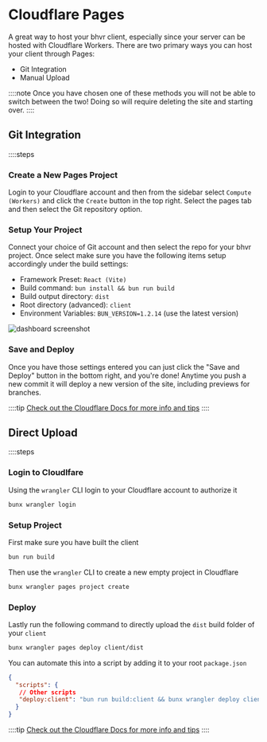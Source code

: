# Cloudflare Pages

A great way to host your bhvr client, especially since your server can be hosted with Cloudflare Workers. There are two primary ways you can host your client through Pages:
- Git Integration
- Manual Upload

::::note
Once you have chosen one of these methods you will not be able to switch between the two! Doing so will require deleting the site and starting over.
::::

## Git Integration

::::steps

### Create a New Pages Project

Login to your Cloudflare account and then from the sidebar select `Compute (Workers)` and click the `Create` button in the top right. Select the pages tab and then select the Git repository option.

### Setup Your Project

Connect your choice of Git account and then select the repo for your bhvr project. Once select make sure you have the following items setup accordingly under the build settings:

- Framework Preset: `React (Vite)`
- Build command: `bun install && bun run build`
- Build output directory: `dist`
- Root directory (advanced): `client`
- Environment Variables: `BUN_VERSION=1.2.14` (use the latest version)

![dashboard screenshot](https://dweb.mypinata.cloud/ipfs/bafkreicjxhuj6p3kiyg7u6nhoy4z3lvttwka2hxrl5vmrh5ennil6es57q)

### Save and Deploy

Once you have those settings entered you can just click the "Save and Deploy" button in the bottom right, and you're done! Anytime you push a new commit it will deploy a new version of the site, including previews for branches.

::::tip
[Check out the Cloudflare Docs for more info and tips](https://developers.cloudflare.com/pages/get-started/git-integration/)
::::


## Direct Upload

::::steps

### Login to Cloudlfare

Using the `wrangler` CLI login to your Cloudflare account to authorize it

```bash [!terminal]
bunx wrangler login
```

### Setup Project

First make sure you have built the client

```bash [!terminal]
bun run build
```

Then use the `wrangler` CLI to create a new empty project in Cloudflare

```bash [!terminal]
bunx wrangler pages project create
```

### Deploy

Lastly run the following command to directly upload the `dist` build folder of your `client`

```bash [!terminal]
bunx wrangler pages deploy client/dist
```

You can automate this into a script by adding it to your root `package.json`

```json
{
  "scripts": {
   // Other scripts
   "deploy:client": "bun run build:client && bunx wrangler deploy client/dist"
  }
}
```

::::tip
[Check out the Cloudflare Docs for more info and tips](https://developers.cloudflare.com/pages/get-started/direct-upload/)
::::
